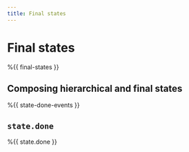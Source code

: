 ```yaml
---
title: Final states
---
```


# Final states

%{{ final-states }}

## Composing hierarchical and final states

%{{ state-done-events }}

## `state.done`

%{{ state.done }}

